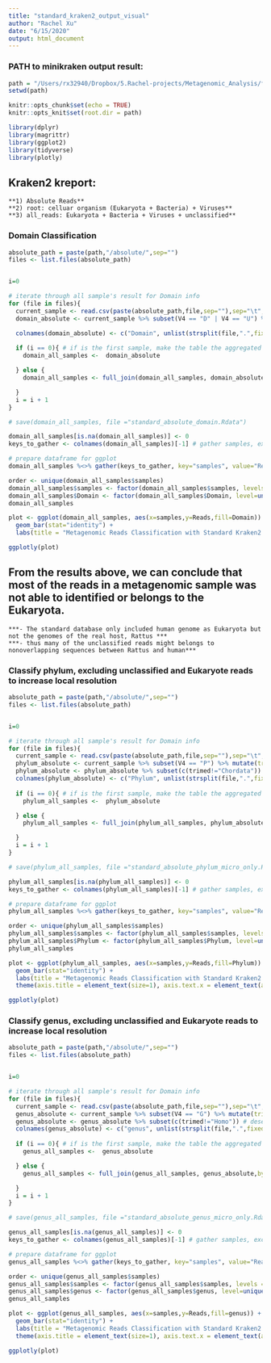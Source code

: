 ```yaml
---
title: "standard_kraken2_output_visual"
author: "Rachel Xu"
date: "6/15/2020"
output: html_document
---
```

### PATH to minikraken output result:
```r
path = "/Users/rx32940/Dropbox/5.Rachel-projects/Metagenomic_Analysis/final_analysis/kraken2/standard"
setwd(path)
```

```r
knitr::opts_chunk$set(echo = TRUE)
knitr::opts_knit$set(root.dir = path)
```

```r
library(dplyr)
library(magrittr)
library(ggplot2)
library(tidyverse)
library(plotly)
```

## Kraken2 kreport:
    **1) Absolute Reads**
    **2) root: celluar organism (Eukaryota + Bacteria) + Viruses**
    **3) all_reads: Eukaryota + Bacteria + Viruses + unclassified**
    
### Domain Classification 
```r
absolute_path = paste(path,"/absolute/",sep="")
files <- list.files(absolute_path)


i=0

# iterate through all sample's result for Domain info
for (file in files){
  current_sample <- read.csv(paste(absolute_path,file,sep=""),sep="\t",header=FALSE)
  domain_absolute <- current_sample %>% subset(V4 == "D" | V4 == "U") %>% mutate(trimed = trimws(V6))  %>% select(c(trimed,V2))

  colnames(domain_absolute) <- c("Domain", unlist(strsplit(file,".",fixed = TRUE))[1])
  
  if (i == 0){ # if is the first sample, make the table the aggregated data table
    domain_all_samples <-  domain_absolute

  } else {
    domain_all_samples <- full_join(domain_all_samples, domain_absolute,by="Domain")

  }
  i = i + 1
}

# save(domain_all_samples, file ="standard_absolute_domain.Rdata")

domain_all_samples[is.na(domain_all_samples)] <- 0
keys_to_gather <- colnames(domain_all_samples)[-1] # gather samples, exclude "Domain" from colnames

# prepare dataframe for ggplot
domain_all_samples %<>% gather(keys_to_gather, key="samples", value="Reads")

order <- unique(domain_all_samples$samples)
domain_all_samples$samples <- factor(domain_all_samples$samples, levels = order)
domain_all_samples$Domain <- factor(domain_all_samples$Domain, level=unique(domain_all_samples$Domain))
domain_all_samples

```

```r


plot <- ggplot(domain_all_samples, aes(x=samples,y=Reads,fill=Domain)) +
  geom_bar(stat="identity") + 
  labs(title = "Metagenomic Reads Classification with Standard Kraken2 DB (Domain)", y="Number of Reads", x = "Samples")

ggplotly(plot)

```

## From the results above, we can conclude that most of the reads in a metagenomic sample was not able to identified or belongs to the Eukaryota. 
    ***- The standard database only included human genome as Eukaryota but not the genomes of the real host, Rattus ***
    ***- thus many of the unclassified reads might belongs to nonoverlapping sequences between Rattus and human***


### Classify phylum, excluding unclassified and Eukaryote reads to increase local resolution
```r
absolute_path = paste(path,"/absolute/",sep="")
files <- list.files(absolute_path)


i=0

# iterate through all sample's result for Domain info
for (file in files){
  current_sample <- read.csv(paste(absolute_path,file,sep=""),sep="\t",header=FALSE)
  phylum_absolute <- current_sample %>% subset(V4 == "P") %>% mutate(trimed = trimws(V6))  %>% select(c(trimed,V2))
  phylum_absolute <- phylum_absolute %>% subset(c(trimed!="Chordata")) # deselect phylum belongs to Eukrayota
  colnames(phylum_absolute) <- c("Phylum", unlist(strsplit(file,".",fixed = TRUE))[1])
  
  if (i == 0){ # if is the first sample, make the table the aggregated data table
    phylum_all_samples <-  phylum_absolute

  } else {
    phylum_all_samples <- full_join(phylum_all_samples, phylum_absolute,by="Phylum")

  }
  i = i + 1
}

# save(phylum_all_samples, file ="standard_absolute_phylum_micro_only.Rdata")

phylum_all_samples[is.na(phylum_all_samples)] <- 0
keys_to_gather <- colnames(phylum_all_samples)[-1] # gather samples, exclude "Phylum" from colnames

# prepare dataframe for ggplot
phylum_all_samples %<>% gather(keys_to_gather, key="samples", value="Reads")

order <- unique(phylum_all_samples$samples)
phylum_all_samples$samples <- factor(phylum_all_samples$samples, levels = order)
phylum_all_samples$Phylum <- factor(phylum_all_samples$Phylum, level=unique(phylum_all_samples$Phylum))
phylum_all_samples
```



```r


plot <- ggplot(phylum_all_samples, aes(x=samples,y=Reads,fill=Phylum)) +
  geom_bar(stat="identity") + 
  labs(title = "Metagenomic Reads Classification with Standard Kraken2 DB (Phylum) - Microorganism Only", y="Number of Reads", x = "Samples") + 
  theme(axis.title = element_text(size=1), axis.text.x = element_text(angle=90))

ggplotly(plot)

```


### Classify genus, excluding unclassified and Eukaryote reads to increase local resolution
```r
absolute_path = paste(path,"/absolute/",sep="")
files <- list.files(absolute_path)


i=0

# iterate through all sample's result for Domain info
for (file in files){
  current_sample <- read.csv(paste(absolute_path,file,sep=""),sep="\t",header=FALSE)
  genus_absolute <- current_sample %>% subset(V4 == "G") %>% mutate(trimed = trimws(V6))  %>% select(c(trimed,V2))
  genus_absolute <- genus_absolute %>% subset(c(trimed!="Homo")) # deselect genus belongs to Eukrayota
  colnames(genus_absolute) <- c("genus", unlist(strsplit(file,".",fixed = TRUE))[1])
  
  if (i == 0){ # if is the first sample, make the table the aggregated data table
    genus_all_samples <-  genus_absolute

  } else {
    genus_all_samples <- full_join(genus_all_samples, genus_absolute,by="genus")

  }
  i = i + 1
}

# save(genus_all_samples, file ="standard_absolute_genus_micro_only.Rdata")

genus_all_samples[is.na(genus_all_samples)] <- 0
keys_to_gather <- colnames(genus_all_samples)[-1] # gather samples, exclude "genus" from colnames

# prepare dataframe for ggplot
genus_all_samples %<>% gather(keys_to_gather, key="samples", value="Reads")

order <- unique(genus_all_samples$samples)
genus_all_samples$samples <- factor(genus_all_samples$samples, levels = order)
genus_all_samples$genus <- factor(genus_all_samples$genus, level=unique(genus_all_samples$genus))
genus_all_samples
```

```r


plot <- ggplot(genus_all_samples, aes(x=samples,y=Reads,fill=genus)) +
  geom_bar(stat="identity") + 
  labs(title = "Metagenomic Reads Classification with Standard Kraken2 DB (Genus) - Microorganism Only", y="Number of Reads", x = "Samples") + 
  theme(axis.title = element_text(size=1), axis.text.x = element_text(angle=90))

ggplotly(plot)

```